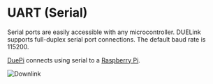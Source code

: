# UART (Serial)


Serial ports are easily accessible with any microcontroller. DUELink supports full-duplex serial port connections. The default baud rate is 115200.

[DuePi](../catalog/adapter/duepi) connects using serial to a [Raspberry Pi](../hw/raspberry-pi).

![Downlink](pathname:///img/catalog/duepi-front.png)

